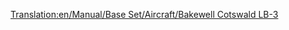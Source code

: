 [[Translation:en/Manual/Base Set/Aircraft/Bakewell Cotswald LB-3]]

{{es/Manual/Base Set/Aircraft/Aeronaves|Nombre=Bakewell Cotswald LB-3
|Imagen=[[File:en/Manual/Base Set/Aircraft/DouglasDC-3Dakota.png|Bakewell Cotswald]]
|Precio=61.522 € (30.761 £)
|Velocidad=473 km/h (296 mph)
|Coste-anual=5.512 € (2,756 £)
|Diseño=1934
|Duración=30
|Capacidad=30 pasajeros y 6 sacos de correo
|
|Descripción= El Bakewell Cotswald LB-3 es el segundo avión disponible en el juego, es relativamente pequeño y su funcionamiento muy costoso,el Cotswald Bakewell es otro pequeño avión diseñado para aeropuertos pequeños
|Vida-real=DC-3 Dakota/C-47 Skytrain/Lisunov Li-2/Showa L2D (Avión construido por licencia en Rusia y Japon)
}}